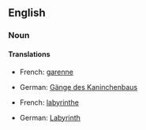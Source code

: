 ==English==

===Noun===
{{en-noun|sg=[[rabbit]] [[warren]]}}

====Translations====
{{trans-top|An [[underground]] system of interconnected [[tunnel]]s occupied by rabbits}}
*French: [[garenne]] {{f}}
{{trans-mid}}
*German: [[Gänge des Kaninchenbaus]] {{p}}
{{trans-bottom}}

{{trans-top|A crowded and confusing [[urban]] environment}}
*French: [[labyrinthe]] {{m}}
{{trans-mid}}
*German: [[Labyrinth]] {{n}}
{{trans-bottom}}